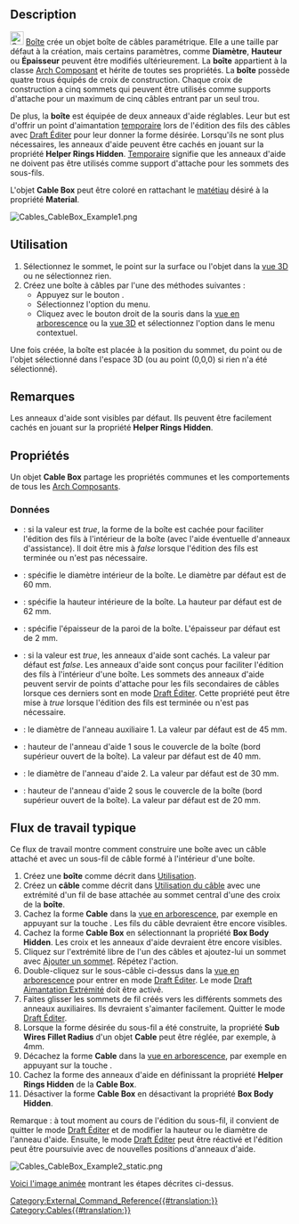 <languages/>

{{Docnav/fr
|[[Cables_Cable/fr|Câble]]
|[[Cables_CableConnector/fr|Connecteur]]
|[[Cables_Workbench/fr|Cables]]
|IconL=Cables_Cable.svg
|IconR=Cables_CableConnector.svg
|IconC=Cables_workbench_icon.svg
}}

{{GuiCommand/fr
|Name=Cables CableBox
|Name/fr=Cables Boîte
|MenuLocation=Cables → Cable Box
|Workbenches=[[Cables_Workbench/fr|Cables]]
|Shortcut=
|Version=1.0
|SeeAlso=[[Cables_Cable/fr|Cables Câble]], [[Cables_CableConnector/fr|Cables Connecteur]]
}}

==Description==

[[Image:Cables_CableBox.svg|24px]] [[Cables_CableBox/fr|Boîte]] crée un objet boîte de câbles paramétrique. Elle a une taille par défaut à la création, mais certains paramètres, comme '''Diamètre''', '''Hauteur''' ou '''Épaisseur''' peuvent être modifiés ultérieurement. La '''boîte''' appartient à la classe [[Arch_Component/fr|Arch Composant]] et hérite de toutes ses propriétés. La '''boîte''' possède quatre trous équipés de croix de construction. Chaque croix de construction a cinq sommets qui peuvent être utilisés comme supports d'attache pour un maximum de cinq câbles entrant par un seul trou.

De plus, la '''boîte''' est équipée de deux anneaux d'aide réglables. Leur but est d'offrir un point d'aimantation <u>temporaire</u> lors de l'édition des fils des câbles avec [[Draft_Edit/fr|Draft Éditer]] pour leur donner la forme désirée. Lorsqu'ils ne sont plus nécessaires, les anneaux d'aide peuvent être cachés en jouant sur la propriété '''Helper Rings Hidden'''. <u>Temporaire</u> signifie que les anneaux d'aide ne doivent pas être utilisés comme support d'attache pour les sommets des sous-fils.

L'objet '''Cable Box''' peut être coloré en rattachant le [[Arch_SetMaterial/fr|matétiau]] désiré à la propriété '''Material'''.

[[Image:Cables_CableBox_Example1.png]]
{{Caption|Exemple de boîte pour câbles par défaut :<br/>Il y a des croix de construction visibles à l'intérieur des trous et des anneaux d'aide à l'intérieur d'une boîte.}}

<span id="Usage"></span>
==Utilisation==

# Sélectionnez le sommet, le point sur la surface ou l'objet dans la [[3D_view/fr|vue 3D]] ou ne sélectionnez rien.
# Créez une boîte à câbles par l'une des méthodes suivantes :
#* Appuyez sur le bouton {{Button|[[Image:Cables_CableBox.svg|16px]] [[Cables_CableBox/fr|Cable Box]]}}.
#* Sélectionnez l'option {{MenuCommand|Cables → [[Image:Cables_CableBox.svg|16px]] Cable Box}} du menu.
#* Cliquez avec le bouton droit de la souris dans la [[Tree_view/fr|vue en arborescence]] ou la [[3D_view/fr|vue 3D]] et sélectionnez l'option {{MenuCommand|Cables → [[Image:Cables_CableBox.svg|16px]] Cable Box}} dans le menu contextuel.

Une fois créée, la boîte est placée à la position du sommet, du point ou de l'objet sélectionné dans l'espace 3D (ou au point (0,0,0) si rien n'a été sélectionné).

<span id="Notes"></span>
==Remarques==

Les anneaux d'aide sont visibles par défaut. Ils peuvent être facilement cachés en jouant sur la propriété '''Helper Rings Hidden'''.

<span id="Properties"></span>
==Propriétés==

Un objet '''Cable Box''' partage les propriétés communes et les comportements de tous les [[Arch_Component/fr|Arch Composants]].

<span id="Data"></span>
===Données===

{{TitleProperty|Cable Box}}

* {{PropertyData|Box Body Hidden|Bool}} : si la valeur est ''true'', la forme de la boîte est cachée pour faciliter l'édition des fils à l'intérieur de la boîte (avec l'aide éventuelle d'anneaux d'assistance). Il doit être mis à ''false'' lorsque l'édition des fils est terminée ou n'est pas nécessaire.
* {{PropertyData|Diameter|Length}} : spécifie le diamètre intérieur de la boîte. Le diamètre par défaut est de 60 mm.
* {{PropertyData|Height|Length}} : spécifie la hauteur intérieure de la boîte. La hauteur par défaut est de 62 mm.
* {{PropertyData|Thickness|Length}} : spécifie l'épaisseur de la paroi de la boîte. L'épaisseur par défaut est de 2 mm.

{{TitleProperty|Cable Box Helpers}}

* {{PropertyData|Helper Rings Hidden|Bool}} : si la valeur est ''true'', les anneaux d'aide sont cachés. La valeur par défaut est ''false''. Les anneaux d'aide sont conçus pour faciliter l'édition des fils à l'intérieur d'une boîte. Les sommets des anneaux d'aide peuvent servir de points d'attache pour les fils secondaires de câbles lorsque ces derniers sont en mode [[Draft_Edit/fr|Draft Éditer]]. Cette propriété peut être mise à ''true'' lorsque l'édition des fils est terminée ou n'est pas nécessaire.
* {{PropertyData|Ring 1 Diameter|Length}} : le diamètre de l'anneau auxiliaire 1. La valeur par défaut est de 45 mm.
* {{PropertyData|Ring 1 Height|Length}} : hauteur de l'anneau d'aide 1 sous le couvercle de la boîte (bord supérieur ouvert de la boîte). La valeur par défaut est de 40 mm.
* {{PropertyData|Ring 2 Diameter|Length}} : le diamètre de l'anneau d'aide 2. La valeur par défaut est de 30 mm.
* {{PropertyData|Ring 2 Height|Length}} : hauteur de l'anneau d'aide 2 sous le couvercle de la boîte (bord supérieur ouvert de la boîte). La valeur par défaut est de 20 mm.

<span id="Typical_workflow"></span>
== Flux de travail typique ==

Ce flux de travail montre comment construire une boîte avec un câble attaché et avec un sous-fil de câble formé à l'intérieur d'une boîte.

# Créez une '''boîte''' comme décrit dans [[#Utilisation|Utilisation]].
# Créez un '''câble''' comme décrit dans [[Cables_Cable/fr#Utilisation|Utilisation du câble]] avec une extrémité d'un fil de base attachée au sommet central d'une des croix de la '''boîte'''.
# Cachez la forme '''Cable''' dans la [[Tree_view/fr|vue en arborescence]], par exemple en appuyant sur la touche {{KEY|Espace}}. Les fils du câble devraient être encore visibles.
# Cachez la forme '''Cable Box''' en sélectionnant la propriété '''Box Body Hidden'''. Les croix et les anneaux d'aide devraient être encore visibles.
# Cliquez sur l'extrémité libre de l'un des câbles et ajoutez-lui un sommet avec [[Cables_AddVertex/fr|Ajouter un sommet]]. Répétez l'action.
# Double-cliquez sur le sous-câble ci-dessus dans la [[Tree_view/fr|vue en arborescence]] pour entrer en mode [[Draft_Edit/fr|Draft Éditer]]. Le mode [[Draft_Snap_Endpoint/fr|Draft Aimantation Extrémité]] doit être activé.
# Faites glisser les sommets de fil créés vers les différents sommets des anneaux auxiliaires. Ils devraient s'aimanter facilement. Quitter le mode [[Draft_Edit/fr|Draft Éditer]].
# Lorsque la forme désirée du sous-fil a été construite, la propriété '''Sub Wires Fillet Radius''' d'un objet '''Cable''' peut être réglée, par exemple, à 4mm.
# Décachez la forme '''Cable''' dans la [[Tree_view/fr|vue en arborescence]], par exemple en appuyant sur la touche {{KEY|Espace}}.
# Cachez la forme des anneaux d'aide en définissant la propriété '''Helper Rings Hidden''' de la '''Cable Box'''.
# Désactiver la forme '''Cable Box''' en désactivant la propriété '''Box Body Hidden'''.

Remarque : à tout moment au cours de l'édition du sous-fil, il convient de quitter le mode [[Draft_Edit/fr|Draft Éditer]] et de modifier la hauteur ou le diamètre de l'anneau d'aide. Ensuite, le mode [[Draft_Edit/fr|Draft Éditer]] peut être réactivé et l'édition peut être poursuivie avec de nouvelles positions d'anneaux d'aide.

[[Image:Cables_CableBox_Example2_static.png]]
{{Caption|Exemple d'un sous-fil de câble formé à l'intérieur d'une boîte}}

[[Cables_Example3_CableBox|Voici l'image animée]] montrant les étapes décrites ci-dessus.


{{Docnav/fr
|[[Cables_Cable/fr|Câble]]
|[[Cables_CableConnector/fr|Connecteur]]
|[[Cables_Workbench/fr|Cables]]
|IconL=Cables_Cable.svg
|IconR=Cables_CableConnector.svg
|IconC=Cables_workbench_icon.svg
}}

[[Category:External_Command_Reference{{#translation:}}]]
[[Category:Cables{{#translation:}}]]